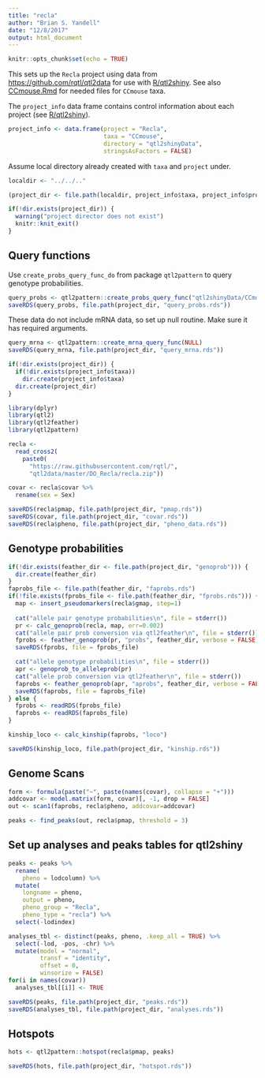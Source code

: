 ```yaml
---
title: "recla"
author: "Brian S. Yandell"
date: "12/8/2017"
output: html_document
---
```


```r
knitr::opts_chunk$set(echo = TRUE)
```

This sets up the `Recla` project using data from <https://github.com/rqtl/qtl2data> for use with [R/qtl2shiny](https://github.com/byandell/qtl2shiny).
See also [CCmouse.Rmd](https://github.com/byandell/qtl2shiny/blob/master/inst/doc/CCmouse.Rmd) for needed files for `CCmouse` taxa.

The `project_info` data frame contains control information about each project (see [R/qtl2shiny](https://github.com/byandell/qtl2shiny)).

```r
project_info <- data.frame(project = "Recla",
                           taxa = "CCmouse",
                           directory = "qtl2shinyData",
                           stringsAsFactors = FALSE)
```

Assume local directory already created with `taxa` and `project` under.

```r
localdir <- "../../.."
```

```r
(project_dir <- file.path(localdir, project_info$taxa, project_info$project))
```

```r
if(!dir.exists(project_dir)) {
  warning("project director does not exist")
  knitr::knit_exit()
}
```

## Query functions

Use `create_probs_query_func_do` from package `qtl2pattern` to query genotype probabilities.

```r
query_probs <- qtl2pattern::create_probs_query_func("qtl2shinyData/CCmouse/Recla")
saveRDS(query_probs, file.path(project_dir, "query_probs.rds"))
```

These data do not include mRNA data, so set up null routine. Make sure it has
required arguments.

```r
query_mrna <- qtl2pattern::create_mrna_query_func(NULL)
saveRDS(query_mrna, file.path(project_dir, "query_mrna.rds"))
```

```r
if(!dir.exists(project_dir)) {
  if(!dir.exists(project_info$taxa))
    dir.create(project_info$taxa)
  dir.create(project_dir)
}
```

```r
library(dplyr)
library(qtl2)
library(qtl2feather)
library(qtl2pattern)
```

```r
recla <- 
  read_cross2(
    paste0(
      "https://raw.githubusercontent.com/rqtl/",
      "qtl2data/master/DO_Recla/recla.zip"))
```

```r
covar <- recla$covar %>%
  rename(sex = Sex)
```

```r
saveRDS(recla$pmap, file.path(project_dir, "pmap.rds"))
saveRDS(covar, file.path(project_dir, "covar.rds"))
saveRDS(recla$pheno, file.path(project_dir, "pheno_data.rds"))
```

## Genotype probabilities

```r
if(!dir.exists(feather_dir <- file.path(project_dir, "genoprob"))) {
  dir.create(feather_dir)
}
faprobs_file <- file.path(feather_dir, "faprobs.rds")
if(!file.exists(fprobs_file <- file.path(feather_dir, "fprobs.rds"))) {
  map <- insert_pseudomarkers(recla$gmap, step=1)
  
  cat("allele pair genotype probabilities\n", file = stderr())
  pr <- calc_genoprob(recla, map, err=0.002)
  cat("allele pair prob conversion via qtl2feather\n", file = stderr())
  fprobs <- feather_genoprob(pr, "probs", feather_dir, verbose = FALSE)
  saveRDS(fprobs, file = fprobs_file)

  cat("allele genotype probabilities\n", file = stderr())
  apr <- genoprob_to_alleleprob(pr)
  cat("allele prob conversion via qtl2feather\n", file = stderr())
  faprobs <- feather_genoprob(apr, "aprobs", feather_dir, verbose = FALSE)
  saveRDS(faprobs, file = faprobs_file)
} else {
  fprobs <- readRDS(fprobs_file)
  faprobs <- readRDS(faprobs_file)
}
```

```r
kinship_loco <- calc_kinship(faprobs, "loco")
```

```r
saveRDS(kinship_loco, file.path(project_dir, "kinship.rds"))
```

## Genome Scans

```r
form <- formula(paste("~", paste(names(covar), collapse = "+")))
addcovar <- model.matrix(form, covar)[, -1, drop = FALSE]
out <- scan1(faprobs, recla$pheno, addcovar=addcovar)
```

```r
peaks <- find_peaks(out, recla$pmap, threshold = 3)
```

## Set up analyses and peaks tables for qtl2shiny

```r
peaks <- peaks %>%
  rename(
    pheno = lodcolumn) %>%
  mutate(
    longname = pheno,
    output = pheno,
    pheno_group = "Recla",
    pheno_type = "recla") %>%
  select(-lodindex)
```

```r
analyses_tbl <- distinct(peaks, pheno, .keep_all = TRUE) %>%
  select(-lod, -pos, -chr) %>%
  mutate(model = "normal",
         transf = "identity",
         offset = 0,
         winsorize = FALSE)
for(i in names(covar))
  analyses_tbl[[i]] <- TRUE
```

```r
saveRDS(peaks, file.path(project_dir, "peaks.rds"))
saveRDS(analyses_tbl, file.path(project_dir, "analyses.rds"))
```

## Hotspots

```r
hots <- qtl2pattern::hotspot(recla$pmap, peaks)
```

```r
saveRDS(hots, file.path(project_dir, "hotspot.rds"))
```
